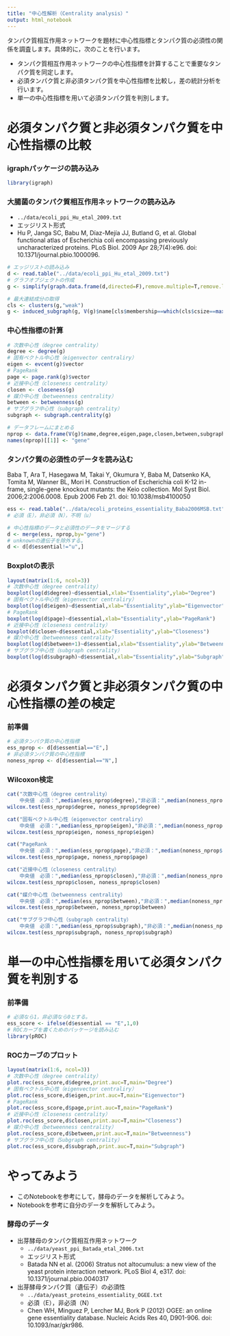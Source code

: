 ```yaml
---
title: "中心性解析（Centrality analysis）"
output: html_notebook
---
```


タンパク質相互作用ネットワークを題材に中心性指標とタンパク質の必須性の関係を調査します。具体的に，次のことを行います。

  + タンパク質相互作用ネットワークの中心性指標を計算することで重要なタンパク質を同定します。
  + 必須タンパク質と非必須タンパク質を中心性指標を比較し，差の統計分析を行います。
  + 単一の中心性指標を用いて必須タンパク質を判別します。

# 必須タンパク質と非必須タンパク質を中心性指標の比較
### igraphパッケージの読み込み
```r
library(igraph)
```

### 大腸菌のタンパク質相互作用ネットワークの読み込み
  + `../data/ecoli_ppi_Hu_etal_2009.txt`
  + エッジリスト形式
  + Hu P, Janga SC, Babu M, Díaz-Mejía JJ, Butland G, et al. Global functional atlas of Escherichia coli encompassing previously uncharacterized proteins. PLoS Biol. 2009 Apr 28;7(4):e96. doi: 10.1371/journal.pbio.1000096.
```r
# エッジリストの読み込み
d <- read.table("../data/ecoli_ppi_Hu_etal_2009.txt")
# グラフオブジェクトの作成
g <- simplify(graph.data.frame(d,directed=F),remove.multiple=T,remove.loops=T)

# 最大連結成分の取得
cls <- clusters(g,"weak")
g <- induced_subgraph(g, V(g)$name[cls$membership==which(cls$csize==max(cls$csize))[[1]]])
```

### 中心性指標の計算
```r
# 次数中心性（degree centrality）
degree <- degree(g)
# 固有ベクトル中心性（eigenvector centraliry）
eigen <- evcent(g)$vector
# PageRank
page <- page.rank(g)$vector
# 近接中心性（closeness centrality）
closen <- closeness(g)
# 媒介中心性（betweenness centrality）
between <- betweenness(g)
# サブグラフ中心性（subgraph centrality）
subgraph <- subgraph.centrality(g)
```

```r
# データフレームにまとめる
nprop <- data.frame(V(g)$name,degree,eigen,page,closen,between,subgraph)
names(nprop)[[1]] <- "gene"
```

### タンパク質の必須性のデータを読み込む
Baba T, Ara T, Hasegawa M, Takai Y, Okumura Y, Baba M, Datsenko KA, Tomita M, Wanner BL, Mori H. Construction of Escherichia coli K-12 in-frame, single-gene knockout mutants: the Keio collection. Mol Syst Biol. 2006;2:2006.0008. Epub 2006 Feb 21. doi: 10.1038/msb4100050
```r
ess <- read.table("../data/ecoli_proteins_essentiality_Baba2006MSB.txt",header=T)
# 必須（E），非必須（N），不明（u）
```

```r
# 中心性指標のデータと必須性のデータをマージする
d <- merge(ess, nprop,by="gene")
# unknownの遺伝子を除外する。
d <- d[d$essential!="u",]
```

### Boxplotの表示
```r
layout(matrix(1:6, ncol=3))
# 次数中心性（degree centrality）
boxplot(log(d$degree)~d$essential,xlab="Essentiality",ylab="Degree")
# 固有ベクトル中心性（eigenvector centraliry）
boxplot(log(d$eigen)~d$essential,xlab="Essentiality",ylab="Eigenvector")
# PageRank
boxplot(log(d$page)~d$essential,xlab="Essentiality",ylab="PageRank")
# 近接中心性（closeness centrality）
boxplot(d$closen~d$essential,xlab="Essentiality",ylab="Closeness")
# 媒介中心性（betweenness centrality）
boxplot(log(d$between+1)~d$essential,xlab="Essentiality",ylab="Betweenness")
# サブグラフ中心性（subgraph centrality）
boxplot(log(d$subgraph)~d$essential,xlab="Essentiality",ylab="Subgraph")
```

# 必須タンパク質と非必須タンパク質の中心性指標の差の検定
### 前準備
```r
# 必須タンパク質の中心性指標
ess_nprop <- d[d$essential=="E",]
# 非必須タンパク質の中心性指標
noness_nprop <- d[d$essential=="N",]
```

### Wilcoxon検定
```r
cat("次数中心性（degree centrality）
    中央値　必須：",median(ess_nprop$degree),"非必須：",median(noness_nprop$degree),"\n")
wilcox.test(ess_nprop$degree, noness_nprop$degree)
```

```r
cat("固有ベクトル中心性（eigenvector centraliry）
    中央値　必須：",median(ess_nprop$eigen),"非必須：",median(noness_nprop$eigen),"\n")
wilcox.test(ess_nprop$eigen, noness_nprop$eigen)

cat("PageRank
    中央値　必須：",median(ess_nprop$page),"非必須：",median(noness_nprop$page),"\n")
wilcox.test(ess_nprop$page, noness_nprop$page)

cat("近接中心性（closeness centrality）
    中央値　必須：",median(ess_nprop$closen),"非必須：",median(noness_nprop$closen),"\n")
wilcox.test(ess_nprop$closen, noness_nprop$closen)

cat("媒介中心性（betweenness centrality）
    中央値　必須：",median(ess_nprop$between),"非必須：",median(noness_nprop$between),"\n")
wilcox.test(ess_nprop$between, noness_nprop$between)

cat("サブグラフ中心性（subgraph centrality）
    中央値　必須：",median(ess_nprop$subgraph),"非必須：",median(noness_nprop$subgraph),"\n")
wilcox.test(ess_nprop$subgraph, noness_nprop$subgraph)
```

# 単一の中心性指標を用いて必須タンパク質を判別する

### 前準備
```r
# 必須なら1，非必須なら0とする。
ess_score <- ifelse(d$essential == "E",1,0)
# ROCカーブを書くためのパッケージを読み込む
library(pROC)
```

### ROCカーブのプロット
```r
layout(matrix(1:6, ncol=3))
# 次数中心性（degree centrality）
plot.roc(ess_score,d$degree,print.auc=T,main="Degree")
# 固有ベクトル中心性（eigenvector centraliry）
plot.roc(ess_score,d$eigen,print.auc=T,main="Eigenvector")
# PageRank
plot.roc(ess_score,d$page,print.auc=T,main="PageRank")
# 近接中心性（closeness centrality）
plot.roc(ess_score,d$closen,print.auc=T,main="Closeness")
# 媒介中心性（betweenness centrality）
plot.roc(ess_score,d$between,print.auc=T,main="Betweenness")
# サブグラフ中心性（Subgraph centrality）
plot.roc(ess_score,d$subgraph,print.auc=T,main="Subgraph")
```

# やってみよう
  + このNotebookを参考にして，酵母のデータを解析してみよう。
  + Notebookを参考に自分のデータを解析してみよう。

### 酵母のデータ
  + 出芽酵母のタンパク質相互作用ネットワーク
     + ``../data/yeast_ppi_Batada_etal_2006.txt``
     + エッジリスト形式
     + Batada NN et al. (2006) Stratus not altocumulus: a new view of the yeast protein interaction network. PLoS Biol 4, e317. doi: 10.1371/journal.pbio.0040317
  + 出芽酵母タンパク質（遺伝子）の必須性
     + ``../data/yeast_proteins_essentiality_OGEE.txt``
     + 必須（E），非必須（N）
     + Chen WH, Minguez P, Lercher MJ, Bork P (2012) OGEE: an online gene essentiality database. Nucleic Acids Res 40, D901-906. doi: 10.1093/nar/gkr986.